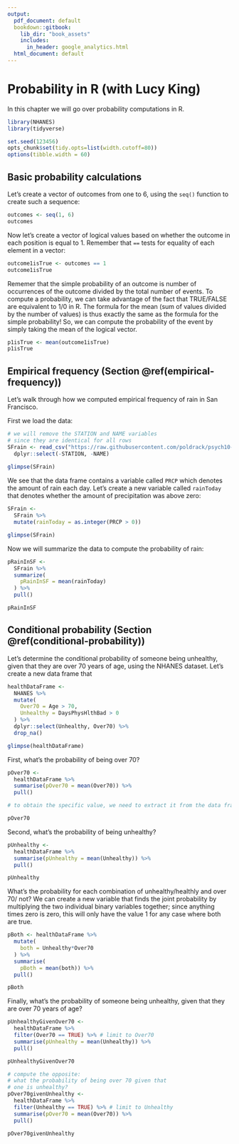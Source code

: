 ```yaml
---
output:
  pdf_document: default
  bookdown::gitbook:
    lib_dir: "book_assets"
    includes:
      in_header: google_analytics.html
  html_document: default
---
```


# Probability in R (with Lucy King)

In this chapter we will go over probability computations in R. 

```r
library(NHANES)
library(tidyverse)

set.seed(123456)
opts_chunk$set(tidy.opts=list(width.cutoff=80))
options(tibble.width = 60)

```

## Basic probability calculations

Let's create a vector of outcomes from one to 6, using the `seq()` function to create such a sequence:

```r
outcomes <- seq(1, 6)
outcomes

```

Now let's create a vector of logical values based on whether the outcome in each position is equal to 1. Remember that `==` tests for equality of each element in a vector:

```r
outcome1isTrue <- outcomes == 1 
outcome1isTrue

```

Rememer that the simple probability of an outcome is number of occurrences of the outcome divided by the total number of events.  To compute a probability, we can take advantage of the fact that TRUE/FALSE are equivalent to 1/0 in R.  The formula for the mean (sum of values divided by the number of values) is thus exactly the same as the formula for the simple probability!  So, we can compute the probability of the event by simply taking the mean of the logical vector.

```r
p1isTrue <- mean(outcome1isTrue)
p1isTrue

```

## Empirical frequency (Section \@ref(empirical-frequency))

Let's walk through how we computed empirical frequency of rain in San Francisco.

First we load the data:

```r
# we will remove the STATION and NAME variables 
# since they are identical for all rows
SFrain <- read_csv("https://raw.githubusercontent.com/poldrack/psych10-book/master/data/SanFranciscoRain/1329219.csv") %>% 
  dplyr::select(-STATION, -NAME)
  
glimpse(SFrain)
```
We see that the data frame contains a variable called `PRCP` which denotes the amount of rain each day. Let's create a new variable called `rainToday` that denotes whether the amount of precipitation was above zero:

```r
SFrain <- 
  SFrain %>%
  mutate(rainToday = as.integer(PRCP > 0))

glimpse(SFrain)

```

Now we will summarize the data to compute the probability of rain:

```r

pRainInSF <- 
  SFrain %>%
  summarize(
    pRainInSF = mean(rainToday)
  ) %>%
  pull()

pRainInSF
```

## Conditional probability (Section \@ref(conditional-probability))

Let's determine the conditional probability of someone being unhealthy, given that they are over 70 years of age, using the NHANES dataset.  Let's create a new data frame that 

```r
healthDataFrame <-
  NHANES %>%
  mutate(
    Over70 = Age > 70,
    Unhealthy = DaysPhysHlthBad > 0
  ) %>%
  dplyr::select(Unhealthy, Over70) %>%
  drop_na()

glimpse(healthDataFrame)
```

First, what's the probability of being over 70?

```r
pOver70 <- 
  healthDataFrame %>%
  summarise(pOver70 = mean(Over70)) %>% 
  pull()

# to obtain the specific value, we need to extract it from the data frame

pOver70
```

Second, what's the probability of being unhealthy?

```r
pUnhealthy <- 
  healthDataFrame %>%
  summarise(pUnhealthy = mean(Unhealthy)) %>% 
  pull()

pUnhealthy
```

What's the probability for each combination of unhealthy/healthly and over 70/ not? We can create a new variable that finds the joint probability by multiplying the two individual binary variables together; since anything times zero is zero, this will only have the value 1 for any case where both are true.

```r
pBoth <- healthDataFrame %>% 
  mutate(
    both = Unhealthy*Over70
  ) %>%
  summarise(
    pBoth = mean(both)) %>% 
  pull()

pBoth
```

Finally, what's the probability of someone being unhealthy, given that they are over 70 years of age?

```r

pUnhealthyGivenOver70 <-
  healthDataFrame %>%
  filter(Over70 == TRUE) %>% # limit to Over70
  summarise(pUnhealthy = mean(Unhealthy)) %>% 
  pull()

pUnhealthyGivenOver70


```

```r
# compute the opposite:
# what the probability of being over 70 given that 
# one is unhealthy?
pOver70givenUnhealthy <-
  healthDataFrame %>%
  filter(Unhealthy == TRUE) %>% # limit to Unhealthy
  summarise(pOver70 = mean(Over70)) %>% 
  pull()

pOver70givenUnhealthy

```

